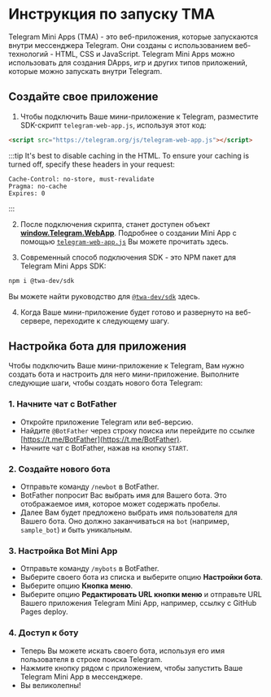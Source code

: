 
# Инструкция по запуску TMA

Telegram Mini Apps (TMA) - это веб-приложения, которые запускаются внутри мессенджера Telegram. Они созданы с использованием веб-технологий - HTML, CSS и JavaScript. Telegram Mini Apps можно использовать для создания DApps, игр и других типов приложений, которые можно запускать внутри Telegram.

## Создайте свое приложение

1. Чтобы подключить Ваше мини-приложение к Telegram, разместите SDK-скрипт `telegram-web-app.js`, используя этот код:

```html
<script src="https://telegram.org/js/telegram-web-app.js"></script>
```

:::tip
It's best to disable caching in the HTML. To ensure your caching is turned off, specify these headers in your request:

```curl
Cache-Control: no-store, must-revalidate
Pragma: no-cache
Expires: 0
```

:::

2. После подключения скрипта, станет доступен объект **[window.Telegram.WebApp](https://core.telegram.org/bots/webapps#initializing-web-apps)**. Подробнее о создании Mini App с помощью [`telegram-web-app.js`](/v3/guidelines/dapps/tma/tutorials/app-examples#basic-tma-example) Вы можете прочитать здесь.

3. Современный способ подключения SDK - это NPM пакет для Telegram Mini Apps SDK:

```bash npm2yarn
npm i @twa-dev/sdk
```

Вы можете найти руководство для [`@twa-dev/sdk`](/v3/guidelines/dapps/tma/tutorials/app-example#modern-tma-example) здесь.

4. Когда Ваше мини-приложение будет готово и развернуто на веб-сервере, переходите к следующему шагу.

## Настройка бота для приложения

Чтобы подключить Ваше мини-приложение к Telegram, Вам нужно создать бота и настроить для него мини-приложение. Выполните следующие шаги, чтобы создать нового бота Telegram:

### 1. Начните чат с BotFather

* Откройте приложение Telegram или веб-версию.
* Найдите `@BotFather` через строку поиска или перейдите по ссылке [https://t.me/BotFather](https://t.me/BotFather).
* Начните чат с BotFather, нажав на кнопку `START`.

### 2. Создайте нового бота

* Отправьте команду `/newbot` в BotFather.
* BotFather попросит Вас выбрать имя для Вашего бота. Это отображаемое имя, которое может содержать пробелы.
* Далее Вам будет предложено выбрать имя пользователя для Вашего бота. Оно должно заканчиваться на `bot` (например, `sample_bot`) и быть уникальным.

### 3. Настройка Bot Mini App

* Отправьте команду `/mybots` в BotFather.
* Выберите своего бота из списка и выберите опцию **Настройки бота**.
* Выберите опцию **Кнопка меню**.
* Выберите опцию **Редактировать URL кнопки меню** и отправьте URL Вашего приложения Telegram Mini App, например, ссылку с GitHub Pages deploy.

### 4. Доступ к боту

* Теперь Вы можете искать своего бота, используя его имя пользователя в строке поиска Telegram.
* Нажмите кнопку рядом с приложением, чтобы запустить Ваше Telegram Mini App в мессенджере.
* Вы великолепны!

<Feedback />
